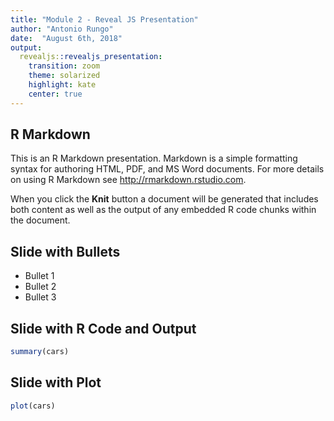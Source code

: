 ```yaml
---
title: "Module 2 - Reveal JS Presentation"
author: "Antonio Rungo"
date:  "August 6th, 2018"
output: 
  revealjs::revealjs_presentation:
    transition: zoom
    theme: solarized
    highlight: kate
    center: true
---
```


## R Markdown

This is an R Markdown presentation. Markdown is a simple formatting syntax for authoring HTML, PDF, and MS Word documents. For more details on using R Markdown see <http://rmarkdown.rstudio.com>.

When you click the **Knit** button a document will be generated that includes both content as well as the output of any embedded R code chunks within the document.

## Slide with Bullets

- Bullet 1
- Bullet 2
- Bullet 3

## Slide with R Code and Output

```r
summary(cars)
```

## Slide with Plot

```r
plot(cars)
```

